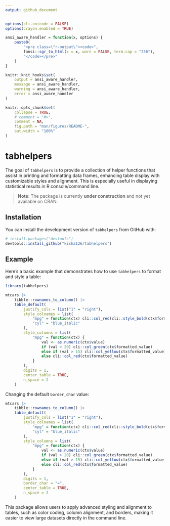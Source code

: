 ```yaml
---
output: github_document
---
```


```r
options(cli.unicode = FALSE)
options(crayon.enabled = TRUE)

ansi_aware_handler = function(x, options) {
    paste0(
        "<pre class=\"r-output\"><code>",
        fansi::sgr_to_html(x = x, warn = FALSE, term.cap = "256"),
        "</code></pre>"
    )
}

knitr::knit_hooks$set(
    output = ansi_aware_handler, 
    message = ansi_aware_handler, 
    warning = ansi_aware_handler,
    error = ansi_aware_handler
)

knitr::opts_chunk$set(
    collapse = TRUE,
    # comment = "#>",
    comment = NA, 
    fig.path = "man/figures/README-",
    out.width = "100%"
)
```

# tabhelpers

The goal of `tabhelpers` is to provide a collection of helper functions that assist in printing and formatting data frames, enhancing table display with customizable styles and alignment. This is especially useful in displaying statistical results in R console/command line.

> **Note**: The package is currently **under construction** and not yet available on CRAN.

## Installation

You can install the development version of `tabhelpers` from GitHub with:

```r
# install.packages("devtools")
devtools::install_github("kisha126/tabhelpers")
```

## Example

Here’s a basic example that demonstrates how to use `tabhelpers` to format and style a table:

```r
library(tabhelpers)

mtcars |> 
    tibble::rownames_to_column() |> 
    table_default(
        justify_cols = list("1" = "right"),
        style_colnames = list(
            "mpg" = function(ctx) cli::col_red(cli::style_bold(ctx$formatted_value)),
            "cyl" = "blue_italic"
        ),
        style_columns = list(
            "mpg" = function(ctx) {
                val <- as.numeric(ctx$value)
                if (val > 20) cli::col_green(ctx$formatted_value)
                else if (val > 15) cli::col_yellow(ctx$formatted_value)
                else cli::col_red(ctx$formatted_value)
            }
        ),
        digits = 1,
        center_table = TRUE,
        n_space = 2
    )
```

Changing the default `border_char` value:

```r
mtcars |> 
    tibble::rownames_to_column() |> 
    table_default(
        justify_cols = list("1" = "right"),
        style_colnames = list(
            "mpg" = function(ctx) cli::col_red(cli::style_bold(ctx$formatted_value)),
            "cyl" = "blue_italic"
        ),
        style_columns = list(
            "mpg" = function(ctx) {
                val <- as.numeric(ctx$value)
                if (val > 20) cli::col_green(ctx$formatted_value)
                else if (val > 15) cli::col_yellow(ctx$formatted_value)
                else cli::col_red(ctx$formatted_value)
            }
        ),
        digits = 1,
        border_char = "=",
        center_table = TRUE,
        n_space = 2
    )
```

This package allows users to apply advanced styling and alignment to tables, such as color coding, column alignment, and borders, making it easier to view large datasets directly in the command line.


